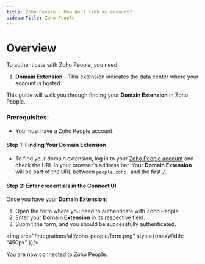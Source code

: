 ```yaml
---
title: Zoho People - How do I link my account?
sidebarTitle: Zoho People
---
```



# Overview
To authenticate with Zoho People, you need:
1. **Domain Extension** - This extension indicates the data center where your account is hosted.

This guide will walk you through finding your **Domain Extension** in Zoho People.

### Prerequisites:

- You must have a Zoho People account.

#### Step 1: Finding Your Domain Extension

- To find your domain extension, log in to your [Zoho People account](https://www.zoho.com/people/login.html) and check the URL in your browser's address bar. Your **Domain Extension** will be part of the URL between `people.zoho.` and the first `/`.

#### Step 2: Enter credentials in the Connect UI

Once you have your **Domain Extension**:
1. Open the form where you need to authenticate with Zoho People.
2. Enter your **Domain Extension** in its respective field.
3. Submit the form, and you should be successfully authenticated.

<img src="/integrations/all/zoho-people/form.png" style={{maxWidth: "450px" }}/>

You are now connected to Zoho People.
